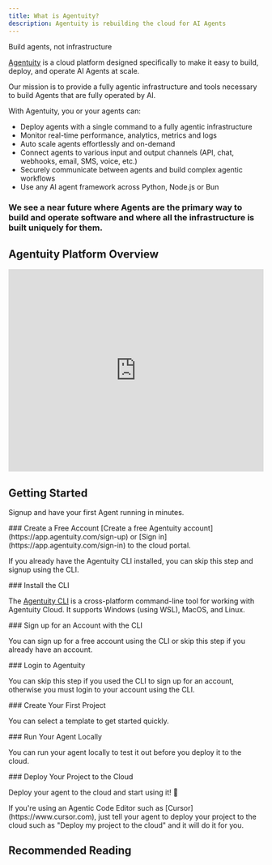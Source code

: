 ```yaml
---
title: What is Agentuity?
description: Agentuity is rebuilding the cloud for AI Agents
---
```


<div className="text-center text-lg/6 sm:text-xl font-bold h-8 sm:mb-10 text-cyan-700 dark:text-cyan-300">
  <TypingAnimation delay={300}>Build agents, not infrastructure</TypingAnimation>
</div>


[Agentuity](https://agentuity.com) is a cloud platform designed specifically to make it easy to build, deploy, and operate AI Agents at scale.


Our mission is to provide a fully agentic infrastructure and tools necessary to build Agents that are fully operated by AI.

With Agentuity, you or your agents can:

- Deploy agents with a single command to a fully agentic infrastructure
- Monitor real-time performance, analytics, metrics and logs
- Auto scale agents effortlessly and on-demand
- Connect agents to various input and output channels (API, chat, webhooks, email, SMS, voice, etc.)
- Securely communicate between agents and build complex agentic workflows
- Use any AI agent framework across Python, Node.js or Bun

<h3 className="text-base text-cyan-700 dark:text-cyan-300">
We see a near future where Agents are the primary way to build and operate software and where all the infrastructure is built uniquely for them.
</h3>

## Agentuity Platform Overview

<iframe 
  width="100%" 
  height="400" 
  src="https://www.youtube.com/embed/AI1tfCIVOiU" 
  title="Agentuity Platform Overview" 
  frameBorder="0" 
  allow="accelerometer; autoplay; clipboard-write; encrypted-media; gyroscope; picture-in-picture" 
  allowFullScreen
></iframe>

## Getting Started

Signup and have your first Agent running in minutes.


<Steps>
<Step>
### Create a Free Account
[Create a free Agentuity account](https://app.agentuity.com/sign-up) or [Sign in](https://app.agentuity.com/sign-in) to the cloud portal.

If you already have the Agentuity CLI installed, you can skip this step and signup using the CLI.
</Step>

<Step>
### Install the CLI

The [Agentuity CLI](/CLI/installation) is a cross-platform command-line tool for working with Agentuity Cloud. It supports Windows (using WSL), MacOS, and Linux.

<CLICommand command="curl -fsS https://agentuity.sh | sh" />
</Step>

<Step>
### Sign up for an Account with the CLI

You can sign up for a free account using the CLI or skip this step if you already have an account.

<CLICommand command="agentuity auth signup" />
</Step>

<Step>
### Login to Agentuity

You can skip this step if you used the CLI to sign up for an account, otherwise you must login to your account using the CLI.

<CLICommand command="agentuity login" />
</Step>

<Step>
### Create Your First Project

You can select a template to get started quickly.

<CLICommand command="agentuity new" />
</Step>

<Step>
### Run Your Agent Locally

You can run your agent locally to test it out before you deploy it to the cloud.

<CLICommand command="agentuity dev" />
</Step>

<Step>
### Deploy Your Project to the Cloud

Deploy your agent to the cloud and start using it! 🚀

<CLICommand command="agentuity deploy" />

<Callout type="info">
If you're using an Agentic Code Editor such as [Cursor](https://www.cursor.com), just tell your agent to deploy your project to the cloud such as "Deploy my project to the cloud" and it will do it for you.
</Callout>

</Step>

</Steps>

## Recommended Reading

<Cards>
  <Card
    title="Guides"
    href="/Guides"
    description="Advanced guides for using Agentuity."
  />
  <Card
    title="Cloud Console"
    href="/Cloud/"
    description="Learn about the Agentuity Console capabilities."
  />
  <Card
    title="Command Line Interface"
    href="/CLI/installation"
    description="Reference for using Agentuity from the terminal."
  />
  <Card
    title="Examples & Tutorials"
    href="/Examples/"
    description="Explore sample projects, step-by-step tutorials, and implementation guides."
  />
  <Card
    title="SDKs & Integration"
    href="/SDKs"
    description="Integrate Agentuity Cloud into your applications using our SDKs and APIs."
  />
  <Card
    title="Changelogs"
    href="/Changelog"
    description="Changelogs for the Agentuity SDKs and CLI."
  />
</Cards>

